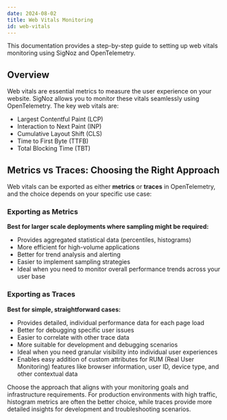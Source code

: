 ```yaml
---
date: 2024-08-02
title: Web Vitals Monitoring
id: web-vitals
---
```



This documentation provides a step-by-step guide to setting up web vitals monitoring using SigNoz and OpenTelemetry.

## Overview

Web vitals are essential metrics to measure the user experience on your website. SigNoz allows you to monitor these vitals seamlessly using OpenTelemetry. The key web vitals are:
- Largest Contentful Paint (LCP)
- Interaction to Next Paint (INP)
- Cumulative Layout Shift (CLS)
- Time to First Byte (TTFB)
- Total Blocking Time (TBT)

## Metrics vs Traces: Choosing the Right Approach

Web vitals can be exported as either **metrics** or **traces** in OpenTelemetry, and the choice depends on your specific use case:

### Exporting as Metrics
**Best for larger scale deployments where sampling might be required:**
- Provides aggregated statistical data (percentiles, histograms)
- More efficient for high-volume applications
- Better for trend analysis and alerting
- Easier to implement sampling strategies
- Ideal when you need to monitor overall performance trends across your user base

### Exporting as Traces
**Best for simple, straightforward cases:**
- Provides detailed, individual performance data for each page load
- Better for debugging specific user issues
- Easier to correlate with other trace data
- More suitable for development and debugging scenarios
- Ideal when you need granular visibility into individual user experiences
- Enables easy addition of custom attributes for RUM (Real User Monitoring) features like browser information, user ID, device type, and other contextual data

Choose the approach that aligns with your monitoring goals and infrastructure requirements. For production environments with high traffic, histogram metrics are often the better choice, while traces provide more detailed insights for development and troubleshooting scenarios.

<WebVitalsGrid />